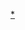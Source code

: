 {{Navbox
| name= 花样滑冰
| title= [[花样滑冰]]
|state = {{{state|autocollapse}}}
|listclass = hlist

|group1= 項目
|list1 =
* [[單人滑]]
* [[雙人滑]]
* [[冰舞]]
* [[队列滑]]
* [[特殊圖形]]
* [[四人滑]]

|group2= 比賽內容
|list2 =
* [[規定圖形]]
* [[短节目]]
* [[自由滑]]
* [[规定舞]]
* [[创编舞]]
* [[短舞蹈]]
* [[自由舞]]

|group3= 元素
|list3 = {{Navbox subgroup
 |group1= 所需元素
 |list1 =
* [[螺旋线 (花样滑冰)|螺旋線]]
* [[花样滑冰的跳跃动作|跳跃]]
* [[托举 (花样滑冰)|撐举]]
* [[转体 (花样滑冰)|轉體]]
* [[旋转 (花样滑冰)|旋转]]
* [[燕式步]]
* [[步法 (花样滑冰)|步法]]
* [[接續步]]
* [[捻转]]

 |group2= 跳躍
 |list2 =
* [[后外点冰跳]]
* [[后内跳]]
* [[后外跳]]
* [[后内点冰跳]]
* [[勾手跳]]
* [[一周半跳|阿克塞尔跳]]<br>
* [[四周跳]]
* [[联合跳跃]]
* [[连续跳跃]]
* [[Euler跳]]

 |group3= 旋轉
 |list3 =
* [[直立旋转]]
** [[弓身旋转]]
** [[贝尔曼旋转]]
* [[蹲踞旋转]]
* [[燕式旋转]]

 |group4= 轉體
 |list4 =
* [[轉三]]
* [[括弧步]]
* [[喬克塔步]]
* [[外勾步]]
* [[壓步]]
* [[莫霍克步]]
* [[內勾步]]
* [[捻轉步]]

 |group5= 連接元素
 |list5 =
* Besti squat
* Cantilever
* Hydroblading
* [[鮑步]]
* [[大一字]]<br>
* [[分腿跳]]
* [[後內不點冰一周跳]]
 }}

|group4 = 歷史與評分系統
|list4 =
* [[花样滑冰术语表|術語表]]
* [[花样滑冰历史|历史]]
* [[国际滑冰联盟裁判系统|评分系统]]
* [[花样滑冰6.0评分系统|6.0評分系統]]
* [[成人花样滑冰]]
* [[花式滑冰分數排名 (2018－19賽季前)|分數排名（2018－19賽季前）]]
* [[花式滑冰分數排名 (2018－19賽季開始)|分數排名（2018－19賽季開始）]]

|group5= 國際比賽
|list5 = {{Navbox subgroup
 |group1= 成年组
 |list1 =
*[[冬季奥林匹克运动会花样滑冰比赛|冬季奧林匹克運動會花式滑冰比賽]]
*[[世界花样滑冰锦标赛]]<br>
*[[欧洲花样滑冰锦标赛]]
*[[四大洲花样滑冰锦标赛]]<br>
*[[国际滑冰联盟花样滑冰大奖赛]]（[[国际滑冰联盟花样滑冰大奖赛美国站|美国站]]、[[国际滑冰联盟花样滑冰大奖赛加拿大站|加拿大站]]、[[国际滑冰联盟花样滑冰大奖赛德国站|德国站]]、[[国际滑冰联盟花样滑冰大奖赛中国站|中国站]]、<br>[[国际滑冰联盟花样滑冰大奖赛法国站|法国站]]、[[国际滑冰联盟花样滑冰大奖赛俄罗斯站|俄罗斯站]]、[[国际滑冰联盟花样滑冰大奖赛日本站|日本站]]、[[国际滑冰联盟花样滑冰大奖赛总决赛|总决赛]]）
 |group2= 青少年组
 |list2 =
*[[世界青少年花样滑冰锦标赛]]
*[[国际滑冰联盟青少年花样滑冰大奖赛]] 
}}
|group6 = 列表
|list6 =
* [[:Category:花样滑冰运动员|运动员]]
* [[:Category:花樣滑冰教練|教練]]
* [[:Category:花样滑冰比赛|比賽]]
* [[:Category:花樣滑冰電視節目|電視節目]]

|belowclass = hlist
|below= 
* {{icon|category}} [[:Category:花样滑冰|Category]]
* {{icon|commons}} [[commons:Category:花样滑冰|Commons]]
* {{icon|portal}} [[Portal:花样滑冰|Portal]]

}}<noinclude>
{{collapsible option}}
[[Category:花样滑冰模板|*]]
</noinclude>